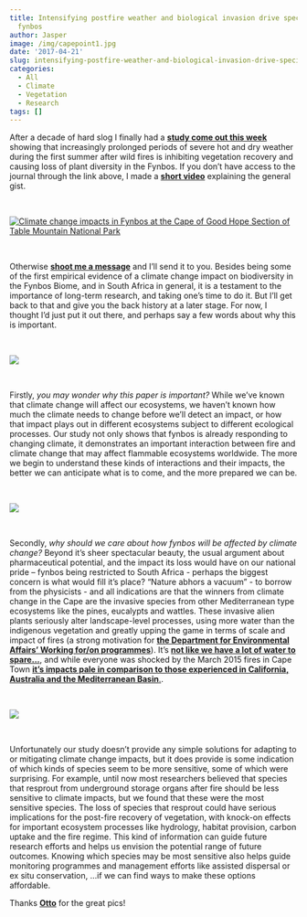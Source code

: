 ```yaml
---
title: Intensifying postfire weather and biological invasion drive species loss in
  fynbos
author: Jasper
image: /img/capepoint1.jpg
date: '2017-04-21'
slug: intensifying-postfire-weather-and-biological-invasion-drive-species-loss-in-fynbos
categories:
  - All
  - Climate
  - Vegetation
  - Research
tags: []
---
```


After a decade of hard slog I finally had a [**study come out this week**](http://www.pnas.org/content/early/2017/04/11/1619014114.abstract) showing that increasingly prolonged periods of severe hot and dry weather during the first summer after wild fires is inhibiting vegetation recovery and causing loss of plant diversity in the Fynbos. If you don't have access to the journal through the link above, I made a [**short video**](https://www.youtube.com/watch?v=-xSHX8ZK_KM) explaining the general gist. 

<br>

[![Climate change impacts in Fynbos at the Cape of Good Hope Section of Table Mountain National Park](http://img.youtube.com/vi/-xSHX8ZK_KM/0.jpg)](https://www.youtube.com/watch?v=-xSHX8ZK_KM "Climate change impacts in Fynbos at the Cape of Good Hope Section of Table Mountain National Park")

<br>

Otherwise [**shoot me a message**](http://jslingsby.github.io/contact/) and I'll send it to you. Besides being some of the first empirical evidence of a climate change impact on biodiversity in the Fynbos Biome, and in South Africa in general, it is a testament to the importance of long-term research, and taking one’s time to do it. But I'll get back to that and give you the back history at a later stage. For now, I thought I'd just put it out there, and perhaps say a few words about why this is important.

<br>

![](/img/leuca.jpg)

<br>

Firstly, *you may wonder why this paper is important?* While we've known that climate change will affect our ecosystems, we haven't known how much the climate needs to change before we'll detect an impact, or how that impact plays out in different ecosystems subject to different ecological processes. Our study not only shows that fynbos is already responding to changing climate, it demonstrates an important interaction between fire and climate change that may affect flammable ecosystems worldwide. The more we begin to understand these kinds of interactions and their impacts, the better we can anticipate what is to come, and the more prepared we can be.

<br>

![](/img/diastella.jpg)

<br>

Secondly, *why should we care about how fynbos will be affected by climate change?* Beyond it's sheer spectacular beauty, the usual argument about pharmaceutical potential, and the impact its loss would have on our national pride – fynbos being restricted to South Africa - perhaps the biggest concern is what would fill it's place? "Nature abhors a vacuum" - to borrow from the physicists - and all indications are that the winners from climate change in the Cape are the invasive species from other Mediterranean type ecosystems like the pines, eucalypts and wattles. These invasive alien plants seriously alter landscape-level processes, using more water than the indigenous vegetation and greatly upping the game in terms of scale and impact of fires (a strong motivation for [**the Department for Environmental Affairs’ Working for/on programmes**](https://www.environment.gov.za/projectsprogrammes#workingfor)). It's [**not like we have a lot of water to spare...**](http://www.saeon.ac.za/enewsletter/archives/2017/february2017/doc02), and while everyone was shocked by the March 2015 fires in Cape Town [**it's impacts pale in comparison to those experienced in California, Australia and the Mediterranean Basin**.](http://www.saeon.ac.za/enewsletter/archives/2015/april2015/doc01).

<br>

![](/img/deadconocarp.jpg)

<br>

Unfortunately our study doesn't provide any simple solutions for adapting to or mitigating climate change impacts, but it does provide is some indication of which kinds of species seem to be more sensitive, some of which were surprising. For example, until now most researchers believed that species that resprout from underground storage organs after fire should be less sensitive to climate impacts, but we found that these were the most sensitive species. The loss of species that resprout could have serious implications for the post-fire recovery of vegetation, with knock-on effects for important ecosystem processes like hydrology, habitat provision, carbon uptake and the fire regime. This kind of information can guide future research efforts and helps us envision the potential range of future outcomes. Knowing which species may be most sensitive also helps guide monitoring programmes and management efforts like assisted dispersal or ex situ conservation, ...if we can find ways to make these options affordable.

Thanks [**Otto**](http://ottowhitehead.com/) for the great pics!


